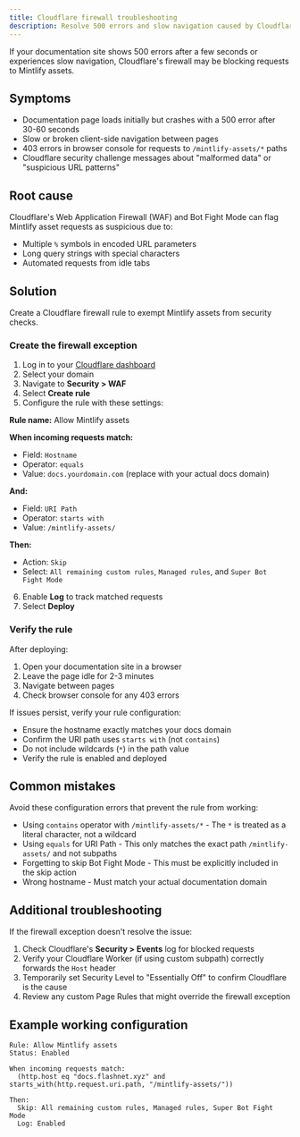 ```yaml
---
title: Cloudflare firewall troubleshooting
description: Resolve 500 errors and slow navigation caused by Cloudflare blocking Mintlify assets
---
```


If your documentation site shows 500 errors after a few seconds or experiences slow navigation, Cloudflare's firewall may be blocking requests to Mintlify assets.

## Symptoms

- Documentation page loads initially but crashes with a 500 error after 30-60 seconds
- Slow or broken client-side navigation between pages
- 403 errors in browser console for requests to `/mintlify-assets/*` paths
- Cloudflare security challenge messages about "malformed data" or "suspicious URL patterns"

## Root cause

Cloudflare's Web Application Firewall (WAF) and Bot Fight Mode can flag Mintlify asset requests as suspicious due to:

- Multiple `%` symbols in encoded URL parameters
- Long query strings with special characters
- Automated requests from idle tabs

## Solution

Create a Cloudflare firewall rule to exempt Mintlify assets from security checks.

### Create the firewall exception

1. Log in to your [Cloudflare dashboard](https://dash.cloudflare.com/)
2. Select your domain
3. Navigate to **Security > WAF**
4. Select **Create rule**
5. Configure the rule with these settings:

**Rule name:** Allow Mintlify assets

**When incoming requests match:**
- Field: `Hostname`
- Operator: `equals`
- Value: `docs.yourdomain.com` (replace with your actual docs domain)

**And:**
- Field: `URI Path`
- Operator: `starts with`
- Value: `/mintlify-assets/`

**Then:**
- Action: `Skip`
- Select: `All remaining custom rules`, `Managed rules`, and `Super Bot Fight Mode`

6. Enable **Log** to track matched requests
7. Select **Deploy**

### Verify the rule

After deploying:

1. Open your documentation site in a browser
2. Leave the page idle for 2-3 minutes
3. Navigate between pages
4. Check browser console for any 403 errors

If issues persist, verify your rule configuration:

- Ensure the hostname exactly matches your docs domain
- Confirm the URI path uses `starts with` (not `contains`)
- Do not include wildcards (`*`) in the path value
- Verify the rule is enabled and deployed

## Common mistakes

<Warning>
Avoid these configuration errors that prevent the rule from working:
</Warning>

- Using `contains` operator with `/mintlify-assets/*` - The `*` is treated as a literal character, not a wildcard
- Using `equals` for URI Path - This only matches the exact path `/mintlify-assets/` and not subpaths
- Forgetting to skip Bot Fight Mode - This must be explicitly included in the skip action
- Wrong hostname - Must match your actual documentation domain

## Additional troubleshooting

If the firewall exception doesn't resolve the issue:

1. Check Cloudflare's **Security > Events** log for blocked requests
2. Verify your Cloudflare Worker (if using custom subpath) correctly forwards the `Host` header
3. Temporarily set Security Level to "Essentially Off" to confirm Cloudflare is the cause
4. Review any custom Page Rules that might override the firewall exception

## Example working configuration

```
Rule: Allow Mintlify assets
Status: Enabled

When incoming requests match:
  (http.host eq "docs.flashnet.xyz" and starts_with(http.request.uri.path, "/mintlify-assets/"))

Then:
  Skip: All remaining custom rules, Managed rules, Super Bot Fight Mode
  Log: Enabled
```
